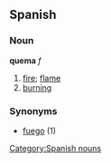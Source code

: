 == Spanish == 
=== Noun === 
'''quema''' ''f'' 
# [[fire]]; [[flame]]
# [[burning]]
=== Synonyms ===
*[[fuego]] (1)
[[Category:Spanish nouns]]